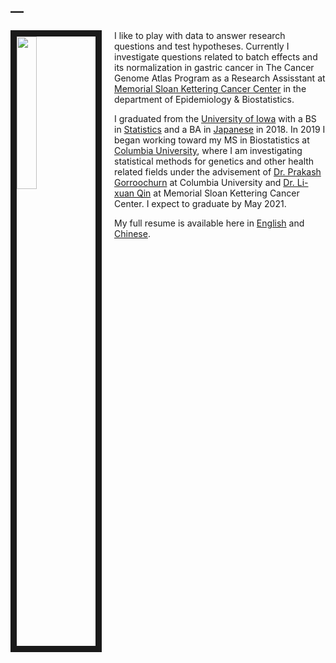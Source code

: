 ---
---

<link rel="stylesheet" href="styles.css" type="text/css">

<img src="/Users/jt/Downloads/Personal/jingyi-stats.github.io/images/me.jpg" style="width:25%; border:10px solid; margin-right: 20px" align="left">

I like to play with data to answer research questions and test hypotheses. Currently I investigate questions related to batch effects and its normalization in gastric cancer in The Cancer Genome Atlas Program as a Research Assisstant at [Memorial Sloan Kettering Cancer Center](https://www.mskcc.org/departments/epidemiology-biostatistics) in the department of Epidemiology & Biostatistics. 

I graduated from the [University of Iowa](https://www.uiowa.edu/) with a BS in [Statistics](https://www.stat.uiowa.edu/) and a BA in [Japanese](https://www.asian-slavic.uiowa.edu/undergraduate-programs/japanese) in 2018. In 2019 I began working toward my MS in Biostatistics at [Columbia University](https://www.mailman.columbia.edu/become-student/departments/biostatistics), where I am investigating statistical methods for genetics and other health related fields under the advisement of [Dr. Prakash Gorroochurn](https://www.publichealth.columbia.edu/people/our-faculty/pg2113) at Columbia University and [Dr. Li-xuan Qin](https://www.mskcc.org/profile/li-xuan-qin) at Memorial Sloan Kettering Cancer Center. I expect to graduate by May 2021.

My full resume is available here in [English](/Users/jt/Downloads/Personal/jingyi-stats.github.io/resumes/Jingyi Tang's resume.pdf) and [Chinese](/Users/jt/Downloads/Personal/jingyi-stats.github.io/resumes/唐静怡-tangjingyi1995@163.com.pdf).